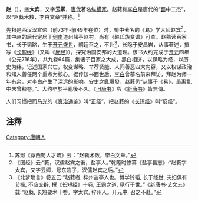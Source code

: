 '''赵{{Ruby|蕤|-{zh-cn:ruí;zh-tw:ㄖㄨㄟˊ}-}}'''（{{bd|？||？||catIdx=Z赵}}），[[表字|字]]'''大宾'''，又字'''云卿'''，[[唐代|唐代]]著名[[纵横家|纵横家]]。赵蕤和[[李白|李白]]是唐代的“[[蜀|蜀]]中二杰”，以“赵蕤术数，李白文章”并称。<ref>苏颋《荐西蜀人才疏》云：“赵蕤术数，李白文章。”</ref>

先祖是[[西汉|西汉]][[汉宣帝|汉宣帝]]（前73年-前49年在位）时，蜀中著名的《[[易|易]]》学大师[[赵宾|赵宾]]<ref>《图经》云:“蕤，汉儒赵宾之後，盐亭人。”乾隆时修纂《盐亭县志》:“赵蕤字太宾，又字云卿，号东岩子，汉儒赵宾之后。”</ref>，其中赵的后代定居于[[剑南|剑南]]道州盐亭赵村，尚有《赵氏族变谱》可查。赵熟读百家书，长于韬略，生于[[開元之治|开元盛世]]，朝廷召之，不赴<ref>《北梦琐言》卷五云:“赵蕤者, 梓州盐亭人也。博学铃韬, 长于经世, 夫妇俱有节操, 不应交辟, 撰《长短经》十卷, 王霸之道, 见行于世。”《新唐书·艺文志》载:“赵蕤, 长短要术十卷。字太宾, 梓州人。开元中, 召之不赴。”</ref>，长隐于安昌岩，从事著述，撰写《[[长短经|长短经]]》（又叫《[[反经|反经]]》），探究治国安邦的大道理。该书大约完成于[[开元|开元]]四年（公元716年），共九卷64篇，集诸子百家之大成，黑白相济，以谋略为经，以历史为纬，记述国家兴亡，权变谋略、举荐贤能、人间善恶四大内容，又以权谋政治和知人善任两个重点为核心。据传该书面世后，[[李白|李白]]曾慕名前来拜访，拜赵为师一年有余，对李白产生了深远的影响。[[安史之亂|安史之亂]]爆發，赵蕤仍“从事于《易》，虽离乱中未曾释卷。”。大约卒於平亂後不久。《[[旧唐书|旧唐书]]》與《[[新唐书|新唐书]]》皆無傳。

人们习惯把[[司马光|司马光]]的《[[资治通鉴|资治通鉴]]》叫“正经”，把赵蕤的《[[长短经|长短经]]》叫“反经”。

==注釋==
{{reflist|2}}
[[Category:唐朝人|Category:唐朝人]]